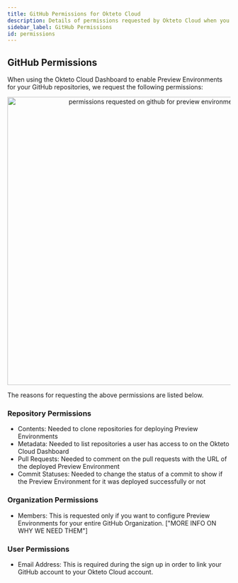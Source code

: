 ```yaml
---
title: GitHub Permissions for Okteto Cloud
description: Details of permissions requested by Okteto Cloud when you login using your GitHub account
sidebar_label: GitHub Permissions
id: permissions
---
```



## GitHub Permissions

When using the Okteto Cloud Dashboard to enable Preview Environments for your GitHub repositories, we request the following permissions:

<p align="center"><Image src="/docs/cloud/preview-environments/images/preview-env-dashboard-perms.png" alt="permissions requested on github for preview environments" width="650" /></p>

The reasons for requesting the above permissions are listed below.

### Repository Permissions

- Contents: Needed to clone repositories for deploying Preview Environments
- Metadata: Needed to list repositories a user has access to on the Okteto Cloud Dashboard
- Pull Requests: Needed to comment on the pull requests with the URL of the deployed Preview Environment
- Commit Statuses: Needed to change the status of a commit to show if the Preview Environment for it was deployed successfully or not

### Organization Permissions

- Members: This is requested only if you want to configure Preview Environments for your entire GitHub Organization. ["MORE INFO ON WHY WE NEED THEM"]

### User Permissions

- Email Address: This is required during the sign up in order to link your GitHub account to your Okteto Cloud account.